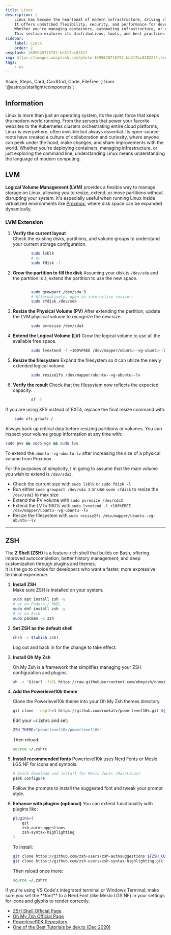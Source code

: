 ```yaml
---
title: Linux
description: |
    Linux has become the heartbeat of modern infrastructure, driving cloud servers, Kubernetes clusters, desktops, and even the tiniest embedded devices across the world.
    It offers unmatched flexibility, security, and performance for developers, system administrators, and tinkerers alike.
    Whether you're managing containers, automating infrastructure, or exploring the command line, Linux remains the foundation for innovation in the open-source ecosystem.
    This section explores its distributions, tools, and best practices within the KBVE stack.
sidebar:
    label: Linux
    order: 2
unsplash: 1695820716792-bb317bc02822
img: https://images.unsplash.com/photo-1695820716792-bb317bc02822?fit=crop&w=1400&h=700&q=75
tags:
    - os
---
```


  Aside,
  Steps,
  Card,
  CardGrid,
  Code,
  FileTree,
} from '@astrojs/starlight/components';


## Information

Linux is more than just an operating system, its the quiet force that keeps the modern world running.
From the servers that power your favorite websites to the Kubernetes clusters orchestrating entire cloud platforms, Linux is everywhere, often invisible but always essential.
Its open-source roots have created a culture of collaboration and curiosity, where anyone can peek under the hood, make changes, and share improvements with the world.
Whether you're deploying containers, managing infrastructure, or just exploring the command line, understanding Linux means understanding the language of modern computing.

<Adsense />

## LVM

**Logical Volume Management (LVM)** provides a flexible way to manage storage on Linux, allowing you to resize, extend, or move partitions without disrupting your system. 
It's especially useful when running Linux inside virtualized environments like [Proxmox](/application/proxmox/), where disk space can be expanded dynamically.

### LVM Extension

<Steps>

1.  **Verify the current layout**  
    Check the existing disks, partitions, and volume groups to understand your current storage configuration.

    ```bash
            sudo lsblk
            # or
            sudo fdisk -l
    ```

2.  **Grow the partition to fill the disk**
    Assuming your disk is `/dev/sda` and the partition is `3`, extend the partition to use the new space.
    
    ```bash

            sudo growpart /dev/sda 3
            # Alternatively, open an interactive resizer:
            sudo cfdisk /dev/sda

    ```

3.  **Resize the Physical Volume (PV)**
    After extending the partition, update the LVM physical volume to recognize the new size.

    ```bash
            sudo pvresize /dev/sda3
    ```

4.  **Extend the Logical Volume (LV)**
    Grow the logical volume to use all the available free space.

    ```bash
            sudo lvextend -l +100%FREE /dev/mapper/ubuntu--vg-ubuntu--lv
    ```

5.  **Resize the filesystem**
    Expand the filesystem so it can utilize the newly extended logical volume.
    
    ```bash
            sudo resize2fs /dev/mapper/ubuntu--vg-ubuntu--lv
    ```

6.  **Verify the result**
    Check that the filesystem now reflects the expected capacity.

    ```bash
            df -h
    ```

</Steps>

<Aside type="note">

If you are using XFS instead of EXT4, replace the final resize command with:

```bash
    sudo xfs_growfs /
```

</Aside> 

<Aside type="caution">

Always back up critical data before resizing partitions or volumes.
You can inspect your volume group information at any time with:

```bash
sudo pvs && sudo vgs && sudo lvs
```

</Aside>


To extend the `ubuntu--vg-ubuntu-lv` after increasing the size of a physical volume from Proxmox

For the purposes of simplicity, I'm going to assume that the main volume you wish to extend is `/dev/sda3`.

-   Check the current size with `sudo lsblk` or `sudo fdisk -l`
-   Run either `sudo growpart /dev/sda 3` or use `sudo cfdisk` to resize the `/dev/sda3` to max size
-   Extend the PV volume with `sudo pvresize /dev/sda3`
-   Extend the LV to 100% with `sudo lvextend -l +100%FREE /dev/mapper/ubuntu--vg-ubuntu--lv`
-   Resize the filesystem with `sudo resize2fs /dev/mapper/ubuntu--vg-ubuntu--lv`

---

## ZSH

The **Z Shell (ZSH)** is a feature-rich shell that builds on Bash, offering improved autocompletion, better history management, and deep customization through plugins and themes.  
It is the go to choice for developers who want a faster, more expressive terminal experience.

<Steps>

1.  **Install ZSH**  
    Make sure ZSH is installed on your system.

    ```bash
    sudo apt install zsh -y
    # or on Fedora / RHEL
    sudo dnf install zsh -y
    # or on Arch
    sudo pacman -S zsh

    ```

2.  **Set ZSH as the default shell**

    ```bash 
    chsh -s $(which zsh)
    ```

    Log out and back in for the change to take effect.

3.  **Install Oh My Zsh**

    Oh My Zsh is a framework that simplifies managing your ZSH configuration and plugins.

    ```bash
    sh -c "$(curl -fsSL https://raw.githubusercontent.com/ohmyzsh/ohmyzsh/master/tools/install.sh)"
    ```

4.  **Add the Powerlevel10k theme**

    Clone the Powerlevel10k theme into your Oh My Zsh themes directory.

    ```bash
    git clone --depth=1 https://github.com/romkatv/powerlevel10k.git ${ZSH_CUSTOM:-$HOME/.oh-my-zsh/custom}/themes/powerlevel10k
    ```

    Edit your ~/.zshrc and set:

    ```bash
    ZSH_THEME="powerlevel10k/powerlevel10k"
    ```

    Then reload:
    
    ```bash
    source ~/.zshrc
    ```

5.  **Install recommended fonts**
    Powerlevel10k uses Nerd Fonts or Meslo LGS NF for icons and symbols.

    ```bash
    # Quick download and install for Meslo fonts (Mac/Linux)
    p10k configure
    ```
    Follow the prompts to install the suggested font and tweak your prompt style.

6.  **Enhance with plugins (optional)**
    You can extend functionality with plugins like:

    ```bash
    plugins=(
        git
        zsh-autosuggestions
        zsh-syntax-highlighting
    )
    ```
    To install:

    ```bash
    git clone https://github.com/zsh-users/zsh-autosuggestions ${ZSH_CUSTOM:-~/.oh-my-zsh/custom}/plugins/zsh-autosuggestions
    git clone https://github.com/zsh-users/zsh-syntax-highlighting.git ${ZSH_CUSTOM:-~/.oh-my-zsh/custom}/plugins/zsh-syntax-highlighting

    ```
    
    Then reload once more:
    ```bash
    source ~/.zshrc
    ```


</Steps>

<Aside type="tip"> 
If you're using VS Code's integrated terminal or Windows Terminal, make sure you set the **font** to a Nerd Font (like Meslo LGS NF) in your settings for icons and glyphs to render correctly.
</Aside>

-   [ZSH Shell Official Page](https://www.zsh.org/)
-   [Oh My Zsh Official Page](https://ohmyz.sh/)
-   [Powerlevel10K Repository](https://github.com/romkatv/powerlevel10k)
-   [One of the Best Tutorials by dev.to (Dec 2020)](https://dev.to/abdfnx/oh-my-zsh-powerlevel10k-cool-terminal-1no0)
